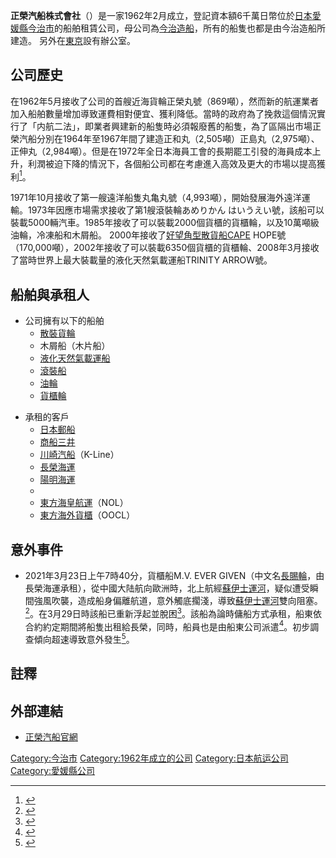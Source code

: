 {{Infobox company
| name = 正榮汽船株式會社<br />{{lang|ja|正栄汽船株式会社}}<br />SHOEI KISEN KAISHA, LTD.</small>
| name_jp = 
| name_en = 
| logo = [[File:SHOEI_KISEN_KAISHA,_LTD._LOGO.jpg|200px]]
| image = 
| image_size = 
| image_caption = 
| company_type = [[私人公司|私人公司]]
| market_information = 
| foundation = 1962年 （昭和37年）
| location = {{JPN}}<br />[[愛媛縣|愛媛縣]][[今治市|今治市]]小浦町1丁目4-52
| zip_code =  [[〒|〒]]799-2111
| telephone_no = +81 0898-41-9908
| key_people = 代表取締役（[[總經理|社長]]）：檜垣幸人
| area_served = 
| industry = 船舶租賃業
| num_employees = 26人
| revenue =
| operating_income = 
| net_income =
| assets =
| major_shareholder = [[今治造船|今治造船]]
| subsid = 
| homepage = {{url| http://www.shoei-kisen.com//}}
| footnotes =
}}

'''正榮汽船株式會社'''（{{jpn|j=正栄汽船|hg=しょうえいきせん|rm=Shōei kisen|f=y}}）是一家1962年2月成立，登記資本額6千萬日幣位於[[日本|日本]][[愛媛縣|愛媛縣]][[今治市|今治市]]的船舶租賃公司，母公司為[[今治造船|今治造船]]，所有的船隻也都是由今治造船所建造。
另外在[[東京|東京]]設有辦公室。

== 公司歷史 ==
在1962年5月接收了公司的首艘近海貨輪正榮丸號（869噸），然而新的航運業者加入船舶數量增加導致運費相對便宜、獲利降低。當時的政府為了挽救這個情況實行了「内航二法」，即業者興建新的船隻時必須報廢舊的船隻，為了區隔出市場正榮汽船分別在1964年至1967年間了建造正和丸（2,505噸）正島丸（2,975噸）、正伸丸（2,984噸）。但是在1972年全日本海員工會的長期罷工引發的海員成本上升，利潤被迫下降的情況下，各個船公司都在考慮進入高效及更大的市場以提高獲利<ref>{{cite web |url=https://udn.com/news/story/122068/5341197 |title=正栄汽船の歴史 |publisher=正榮汽船株式會社 |accessdate= |language=ja |archive-date=2021-03-24 |archive-url=https://web.archive.org/web/20210324120837/https://udn.com/news/story/122068/5341197 |dead-url=no }}</ref>。

1971年10月接收了第一艘遠洋船隻丸亀丸號（4,993噸），開始發展海外遠洋運輸。1973年因應市場需求接收了第1艘滾裝輪あめりかん はいうえい號，該船可以裝載5000輛汽車。1985年接收了可以裝載2000個貨櫃的貨櫃輪，以及10萬噸級油輪，冷凍船和木屑船。
2000年接收了[[好望角型|好望角型散貨船]]CAPE HOPE號（170,000噸），2002年接收了可以裝載6350個貨櫃的貨櫃輪、2008年3月接收了當時世界上最大裝載量的液化天然氣載運船TRINITY ARROW號。

== 船舶與承租人 ==
*公司擁有以下的船舶
**[[散裝貨輪|散裝貨輪]]
**木屑船（木片船）
**[[液化天然氣載運船|液化天然氣載運船]]
**[[滾裝船|滾裝船]]
**[[油輪|油輪]]
**[[貨櫃輪|貨櫃輪]]

*承租的客戶
**[[日本郵船|日本郵船]]
**[[商船三井|商船三井]]
**[[川崎汽船|川崎汽船]]（K-Line）
**[[長榮海運|長榮海運]]
**[[陽明海運|陽明海運]]
**{{link-en|Compagnie Maritime Belge|Compagnie Maritime Belge|CMB}}
**[[东方海皇航运|東方海皇航運]]（NOL）
**[[东方海外货柜航运公司|東方海外貨櫃]]（OOCL）

== 意外事件 ==
{{main|2021年蘇伊士運河阻塞事件}}
*2021年3月23日上午7時40分，貨櫃船M.V. EVER GIVEN（中文名[[長賜輪|長賜輪]]，由長榮海運承租），從中國大陆航向歐洲時，北上航經[[蘇伊士運河|蘇伊士運河]]，疑似遭受瞬間強風吹襲，造成船身偏離航道，意外觸底擱淺，導致[[蘇伊士運河|蘇伊士運河]]雙向阻塞。<ref>{{cite web |url=https://udn.com/news/story/122068/5341197 |title=長榮貨櫃輪擱淺 船隻擁有者是日本正榮汽船 |publisher=聯合新聞網 |accessdate=2021-03-24 |language=zh-tw |archive-date=2021-03-24 |archive-url=https://web.archive.org/web/20210324120837/https://udn.com/news/story/122068/5341197 |dead-url=no }}</ref>。在3月29日時該船已重新浮起並脫困<ref name="蔡芃敏2">{{Cite web |title=長榮長賜輪擱淺第7天脫困 蘇伊士運河交通將恢復 |url=https://www.cna.com.tw/news/firstnews/202103295005.aspx |accessdate=2021-03-29 |author=蔡芃敏 |date=2021-03-29 |publisher=中央通訊社 |language=zh-hant |editor=潘羿菁 |location=台北 |archive-date=2021-03-31 |archive-url=https://web.archive.org/web/20210331204224/https://www.cna.com.tw/news/firstnews/202103295005.aspx |dead-url=no }}</ref>。該船為論時傭船方式承租，船東依合約約定期間將船隻出租給長榮，同時，船員也是由船東公司派遣<ref>{{cite web |url=https://www.cna.com.tw/news/firstnews/202103240327.aspx |title=擱淺蘇伊士長榮貨輪為「論時傭船」 船員由船東公司派遣 |publisher=中央社 |accessdate=2021-03-25 |language=zh-tw |archive-date=2021-03-28 |archive-url=https://web.archive.org/web/20210328135003/https://www.cna.com.tw/news/firstnews/202103240327.aspx |dead-url=no }}</ref>。初步調查傾向超速導致意外發生<ref>{{cite web |url=https://ec.ltn.com.tw/article/breakingnews/3481607 |title=《彭博》：長賜輪擱淺前在蘇伊士運河超速航行 |publisher=自由財經 |accessdate=2021-03-28 |language=zh-tw |archive-date=2021-03-28 |archive-url=https://web.archive.org/web/20210328062231/https://ec.ltn.com.tw/article/breakingnews/3481607 |dead-url=no }}</ref>。

== 註釋 ==
{{Reflist}}

== 外部連結 ==
*[http://www.shoei-kisen.com/ 正榮汽船官網] {{Wayback|url=http://www.shoei-kisen.com/ |date=20210331143100 }}

[[Category:今治市|Category:今治市]]
[[Category:1962年成立的公司|Category:1962年成立的公司]]
[[Category:日本航运公司|Category:日本航运公司]]
[[Category:愛媛縣公司|Category:愛媛縣公司]]